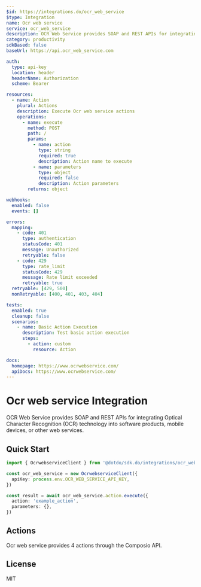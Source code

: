 ```yaml
---
$id: https://integrations.do/ocr_web_service
$type: Integration
name: Ocr web service
service: ocr_web_service
description: OCR Web Service provides SOAP and REST APIs for integrating Optical Character Recognition (OCR) technology into software products, mobile devices, or other web services.
category: productivity
sdkBased: false
baseUrl: https://api.ocr_web_service.com

auth:
  type: api-key
  location: header
  headerName: Authorization
  scheme: Bearer

resources:
  - name: Action
    plural: Actions
    description: Execute Ocr web service actions
    operations:
      - name: execute
        method: POST
        path: /
        params:
          - name: action
            type: string
            required: true
            description: Action name to execute
          - name: parameters
            type: object
            required: false
            description: Action parameters
        returns: object

webhooks:
  enabled: false
  events: []

errors:
  mapping:
    - code: 401
      type: authentication
      statusCode: 401
      message: Unauthorized
      retryable: false
    - code: 429
      type: rate_limit
      statusCode: 429
      message: Rate limit exceeded
      retryable: true
  retryable: [429, 500]
  nonRetryable: [400, 401, 403, 404]

tests:
  enabled: true
  cleanup: false
  scenarios:
    - name: Basic Action Execution
      description: Test basic action execution
      steps:
        - action: custom
          resource: Action

docs:
  homepage: https://www.ocrwebservice.com/
  apiDocs: https://www.ocrwebservice.com/
---
```


# Ocr web service Integration

OCR Web Service provides SOAP and REST APIs for integrating Optical Character Recognition (OCR) technology into software products, mobile devices, or other web services.

## Quick Start

```typescript
import { OcrwebserviceClient } from '@dotdo/sdk.do/integrations/ocr_web_service'

const ocr_web_service = new OcrwebserviceClient({
  apiKey: process.env.OCR_WEB_SERVICE_API_KEY,
})

const result = await ocr_web_service.action.execute({
  action: 'example_action',
  parameters: {},
})
```

## Actions

Ocr web service provides 4 actions through the Composio API.

## License

MIT
